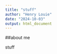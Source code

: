 ```yaml
---
title: "stuff"
author: "Henry Louie"
date: "2024-10-03"
output: html_document
---
```


##about me

stuff
